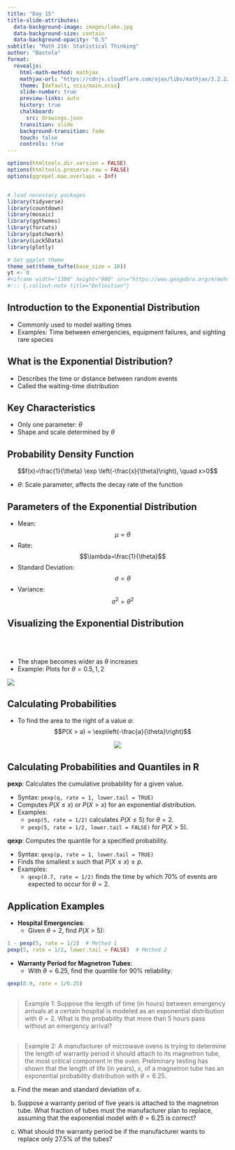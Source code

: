 ```yaml
---
title: "Day 15"
title-slide-attributes:
  data-background-image: images/lake.jpg
  data-background-size: contain
  data-background-opacity: "0.5"
subtitle: "Math 216: Statistical Thinking"
author: "Bastola"
format:
  revealjs:
    html-math-method: mathjax
    mathjax-url: "https://cdnjs.cloudflare.com/ajax/libs/mathjax/3.2.2/MathJax.js" 
    theme: [default, scss/main.scss]
    slide-number: true
    preview-links: auto
    history: true
    chalkboard: 
      src: drawings.json
    transition: slide
    background-transition: fade    
    touch: false
    controls: true
---
```


```r
options(htmltools.dir.version = FALSE)
options(htmltools.preserve.raw = FALSE)
options(ggrepel.max.overlaps = Inf)


# load necessary packages
library(tidyverse)
library(countdown)
library(mosaic)
library(ggthemes)
library(forcats)
library(patchwork)
library(Lock5Data)
library(plotly)

# Set ggplot theme
theme_set(theme_tufte(base_size = 10))
yt <- 0
#<iframe width="1380" height="900" src="https://www.geogebra.org/m/mehn8u8s"></iframe>
#::: {.callout-note title="Definition"}
```



## Introduction to the Exponential Distribution {.font80}

::: cle13
- Commonly used to model waiting times
- Examples: Time between emergencies, equipment failures, and sighting rare species
:::


## What is the Exponential Distribution? {.font80}


::: cle10

- Describes the time or distance between random events
- Called the waiting-time distribution

:::


## Key Characteristics {.font80}

::: cle6

- Only one parameter: $\theta$
- Shape and scale determined by $\theta$

:::


## Probability Density Function {.font80}


::: cle9

$$f(x)=\frac{1}{\theta} \exp \left(-\frac{x}{\theta}\right), \quad x>0$$

- $\theta$: Scale parameter, affects the decay rate of the function




:::


## Parameters of the Exponential Distribution {.font70}


::: cle13

- Mean: $$\mu=\theta$$
- Rate: $$\lambda=\frac{1}{\theta}$$
- Standard Deviation: $$\sigma=\theta$$
- Variance: $$\sigma^2=\theta^2$$

:::



## Visualizing the Exponential Distribution {.font80}


::: row
::: left

<br>
<br>

::: cle13

- The shape becomes wider as $\theta$ increases
- Example: Plots for $\theta=0.5, 1, 2$

:::
:::


::: right

![](images/exponential_distr.png)

:::
:::

## Calculating Probabilities {.font80}

::: cle13
- To find the area to the right of a value $a$: $$P(X > a) = \exp\left(-\frac{a}{\theta}\right)$$

<center>
![](images/exponential_pdf.png)
</center>
:::

## Calculating Probabilities and Quantiles in R {.font60}

::: cle13
**pexp**: Calculates the cumulative probability for a given value.

- Syntax: `pexp(q, rate = 1, lower.tail = TRUE)`
- Computes $P(X \leq x)$ or $P(X > x)$ for an exponential distribution.
- Examples:
  - `pexp(5, rate = 1/2)` calculates $P(X \leq 5)$ for $\theta = 2$.
  - `pexp(5, rate = 1/2, lower.tail = FALSE)` for $P(X > 5)$.


**qexp**: Computes the quantile for a specified probability.

- Syntax: `qexp(p, rate = 1, lower.tail = TRUE)`
- Finds the smallest $x$ such that $P(X \leq x) \geq p$.
- Examples:
  - `qexp(0.7, rate = 1/2)` finds the time by which 70% of events are expected to occur for $\theta = 2$.

:::


## Application Examples {.font80}


::: cle10
- **Hospital Emergencies**:
  - Given $\theta = 2$, find $P(X > 5)$: 
  
```r
1 - pexp(5, rate = 1/2)  # Method 1
pexp(5, rate = 1/2, lower.tail = FALSE)  # Method 2
```

  
- **Warranty Period for Magnetron Tubes**:
  - With $\theta = 6.25$, find the quantile for 90% reliability: 

```r
qexp(0.9, rate = 1/6.25)
```


:::

## {.font60}

> Example 1: Suppose the length of time (in hours) between emergency arrivals at a certain hospital is modeled as an exponential distribution with $\theta=2$. What is the probability that more than 5 hours pass without an emergency arrival?


## {.font60}

> Example 2: A manufacturer of microwave ovens is trying to determine the length of warranty period it should attach to its magnetron tube, the most critical component in the oven. Preliminary testing has shown that the length of life (in years), $x$, of a magnetron tube has an exponential probability distribution with $\theta=6.25$.

a. Find the mean and standard deviation of $x$.

b. Suppose a warranty period of five years is attached to the magnetron tube. What fraction of tubes must the manufacturer plan to replace, assuming that the exponential model with $\theta=6.25$ is correct?

c. What should the warranty period be if the manufacturer wants to replace only $27.5 \%$ of the tubes?

##


##